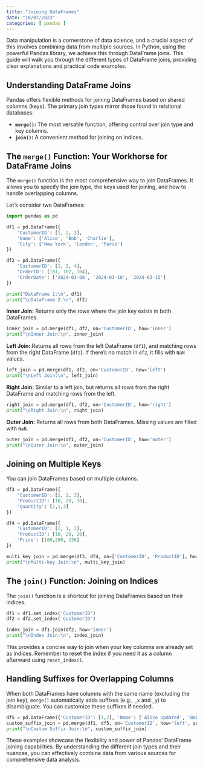 ```yaml
---
title: "Joining DataFrames"
date: "10/07/2023"
categories: [ pandas ]
---
```



Data manipulation is a cornerstone of data science, and a crucial aspect of this involves combining data from multiple sources.  In Python, using the powerful Pandas library, we achieve this through DataFrame joins. This guide will walk you through the different types of DataFrame joins, providing clear explanations and practical code examples.

## Understanding DataFrame Joins

Pandas offers flexible methods for joining DataFrames based on shared columns (keys).  The primary join types mirror those found in relational databases:

* **`merge()`:** The most versatile function, offering control over join type and key columns.
* **`join()`:** A convenient method for joining on indices.


## The `merge()` Function: Your Workhorse for DataFrame Joins

The `merge()` function is the most comprehensive way to join DataFrames.  It allows you to specify the join type, the keys used for joining, and how to handle overlapping columns.

Let's consider two DataFrames:

```python
import pandas as pd

df1 = pd.DataFrame({
    'CustomerID': [1, 2, 3],
    'Name': ['Alice', 'Bob', 'Charlie'],
    'City': ['New York', 'London', 'Paris']
})

df2 = pd.DataFrame({
    'CustomerID': [1, 2, 4],
    'OrderID': [101, 102, 104],
    'OrderDate': ['2024-03-08', '2024-03-10', '2024-03-15']
})

print("DataFrame 1:\n", df1)
print("\nDataFrame 2:\n", df2)
```

**Inner Join:**  Returns only the rows where the join key exists in both DataFrames.

```python
inner_join = pd.merge(df1, df2, on='CustomerID', how='inner')
print("\nInner Join:\n", inner_join)
```

**Left Join:** Returns all rows from the left DataFrame (`df1`), and matching rows from the right DataFrame (`df2`).  If there's no match in `df2`, it fills with `NaN` values.

```python
left_join = pd.merge(df1, df2, on='CustomerID', how='left')
print("\nLeft Join:\n", left_join)
```

**Right Join:**  Similar to a left join, but returns all rows from the right DataFrame and matching rows from the left.

```python
right_join = pd.merge(df1, df2, on='CustomerID', how='right')
print("\nRight Join:\n", right_join)
```

**Outer Join:** Returns all rows from both DataFrames.  Missing values are filled with `NaN`.

```python
outer_join = pd.merge(df1, df2, on='CustomerID', how='outer')
print("\nOuter Join:\n", outer_join)
```

## Joining on Multiple Keys

You can join DataFrames based on multiple columns.

```python
df3 = pd.DataFrame({
    'CustomerID': [1, 2, 3],
    'ProductID': [10, 20, 30],
    'Quantity': [2,1,3]
})

df4 = pd.DataFrame({
    'CustomerID': [1, 1, 2],
    'ProductID': [10, 20, 20],
    'Price': [100,200, 150]
})

multi_key_join = pd.merge(df3, df4, on=['CustomerID', 'ProductID'], how='left')
print("\nMulti-key Join:\n", multi_key_join)
```


## The `join()` Function: Joining on Indices

The `join()` function is a shortcut for joining DataFrames based on their indices.

```python
df1 = df1.set_index('CustomerID')
df2 = df2.set_index('CustomerID')

index_join = df1.join(df2, how='inner')
print("\nIndex Join:\n", index_join)
```

This provides a concise way to join when your key columns are already set as indices.  Remember to reset the index if you need it as a column afterward using `reset_index()`.

## Handling Suffixes for Overlapping Columns

When both DataFrames have columns with the same name (excluding the join key), `merge()` automatically adds suffixes (e.g., `_x` and `_y`) to disambiguate.  You can customize these suffixes if needed.


```python
df5 = pd.DataFrame({'CustomerID': [1,2], 'Name': ['Alice Updated', 'Bob Updated']})
custom_suffix_join = pd.merge(df1, df5, on='CustomerID', how='left', suffixes=('_original', '_updated'))
print("\nCustom Suffix Join:\n", custom_suffix_join)
```

These examples showcase the flexibility and power of Pandas' DataFrame joining capabilities.  By understanding the different join types and their nuances, you can effectively combine data from various sources for comprehensive data analysis.

